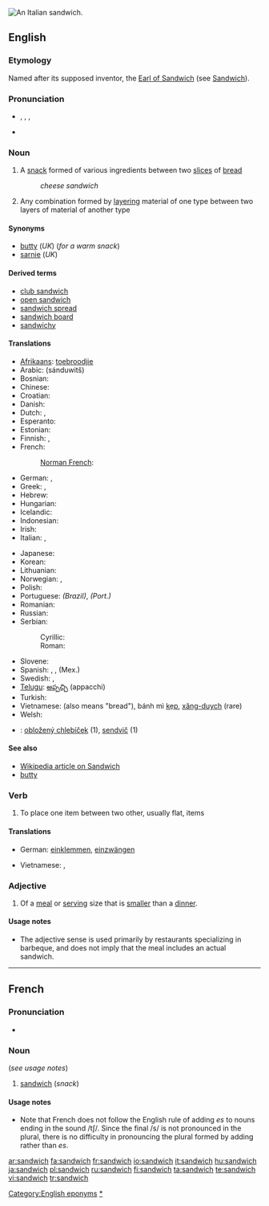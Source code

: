 [[Image:Italian Sandwich.jpeg|thumb|An [[Italian]] sandwich.]]
{{also|Sandwich|sándwich}}
==English==

===Etymology===
Named after its supposed inventor, the [[w:John Montagu, 4th Earl of Sandwich|Earl of Sandwich]] (see [[Sandwich]]).

===Pronunciation===
* {{IPA|/ˈsændwɪʧ/}}, {{IPA|/ˈsændwɪdʒ/}}, {{SAMPA|/"s{ndwItS/}}, {{SAMPA|/"s{ndwIdZ/}}
* {{audio|en-us-sandwich.ogg|Audio (US)}}

===Noun===
{{en-noun|sandwich|es}}

# A [[snack]] formed of various ingredients between two [[slice]]s of [[bread]]
#: ''cheese sandwich''
# Any combination formed by [[layering]] material of one type between two layers of material of another type

====Synonyms====
<!-- Australian slang "sanga" or "sanger" - need to check -->
* [[butty]] (''UK'') (''for a warm snack'')
* [[sarnie]] (''UK'')

====Derived terms====
* [[club sandwich]]
* [[open sandwich]]
* [[sandwich spread]]
* [[sandwich board]]
* [[sandwichy]]

====Translations====
{{trans-top|snack}}
* [[Afrikaans]]: [[toebroodjie]]
* Arabic: {{Arab|[[ساندويتش]]}} (sánduwitš) {{m}}
* Bosnian: {{t-|bs|sendvič|m}}
* Chinese: {{t+|cmn|三明治|tr=sānmíngzhì|sc=Hani|xs=Mandarin}}
* Croatian: {{t-|hr|sendvič|m}}
* Danish: {{t-|da|sandwich}}
* Dutch: {{t+|nl|boterham|m}}, {{t-|nl|sandwich|m}}
* Esperanto: {{t+|eo|Sandviĉo|xs=Esperanto}}
* Estonian: {{t+|et|võileib}}
* Finnish: {{t+|fi|voileipä}}, {{t+|fi|kerrosvoileipä}}
* French: {{t+|fr|sandwich|m}}
*: [[Norman French]]: {{t+|fr|sannouiche|f}}
* German: {{t+|de|belegtes Brot|n}}, {{t+|de|Sandwich|n}}
* Greek: {{t+|el|σάντουιτς|n|tr=sánduits|sc=Grek}}, {{t+|el|μεζεδάκι|n|tr=mezedháki|sc=Grek}}
* Hebrew: {{t+|he|כריך|tr=karikh|sc=Hebr}}
* Hungarian: {{t+|hu|szendvics}}
* Icelandic: {{t+|is|samloka|f}}
* Indonesian: {{t+|id|roti lapis|xs=Indonesian}}
* Irish: {{t|ga|ceapaire|m|xs=Irish}}
* Italian: {{t-|it|tramezzino|m}}, {{t+|it|panino|m}}
{{trans-mid}}
* Japanese: {{t+|ja|サンドイッチ|tr=sandoitchi|sc=Jpan}}
* Korean: {{t+|ko|샌드위치|tr=saendeuwichi|sc=Hang}}
* Lithuanian: {{t+|lt|Sumuštinis|xs=Lithuanian}}
* Norwegian: {{t-|no|sandwich}}, {{t+|no|smørbrød}}
* Polish: {{t+|pl|kanapka|f}}
* Portuguese: {{t+|pt|sanduíche|m}} ''(Brazil)'', {{t-|pt|sandes|f}} ''(Port.)''
* Romanian: {{t-|ro|sandviş|n}}
* Russian: {{t+|ru|сандвич|m|tr=sándvič|sc=Cyrl}}
* Serbian:
*: Cyrillic: {{t-|sr|сендвич|m|sc=Cyrl}}
*: Roman: {{t-|sr|sendvič|m}}
* Slovene: {{t+|sl|sendvič|m}}
* Spanish: {{t-|es|sándwich|m}}, {{t-|es|emparedado|m}}, {{t+|es|torta|f}} (Mex.)
* Swedish: {{t-|sv|sandwich|c}}, {{t+|sv|dubbelmacka|c}}
* [[Telugu]]: [[అప్పచ్చి]] (appacchi)
* Turkish: {{t+|tr|sandviç}}
* Vietnamese: {{t+|vi|bánh mì|xs=Vietnamese}} (also means "bread"), bánh mì [[kẹp]], [[xăng-duych]] (rare)
* Welsh: {{t-|cy|brechdan|xs=Welsh}}
{{trans-bottom}}

{{trans-top|layers of material}}
{{trans-mid}}
{{trans-bottom}}

{{checktrans-top}}
* {{ttbc|Slovak}}: [[obložený chlebíček]] {{m}} (1), [[sendvič]] {{m}} (1)
{{checktrans-bottom}}

====See also====
* [[:w:sandwich|Wikipedia article on Sandwich]]
* [[butty]]

===Verb===
{{en-verb|sandwich|es}}

# To place one item between two other, usually flat, items

====Translations====
{{trans-top|to place one item between two other, usually flat, items}}
* German: [[einklemmen]], [[einzwängen]]
{{trans-mid}}
* Vietnamese: {{t+|vi|kẹp|xs=Vietnamese}}, {{t+|vi|khoác|xs=Vietnamese}}
{{trans-bottom}}

===Adjective===
{{en-adj|-}}

# {{US}} Of a [[meal]] or [[serving]] size that is [[smaller]] than a [[dinner]].

====Usage notes====
* The adjective sense is used primarily by restaurants specializing in barbeque, and does not imply that the meal includes an actual sandwich.

[[Category:English eponyms]]
[[Category:Sandwiches|*]]

----

==French==

===Pronunciation===
* {{audio|Fr-sandwich.ogg|audio}}

===Noun===
{{fr-noun|m}} (''see usage notes'')

# [[sandwich#English|sandwich]] (''snack'')

====Usage notes====
* Note that French does not follow the English rule of adding ''es'' to nouns ending in the sound /tʃ/. Since the final /s/ is not pronounced in the plural, there is no difficulty in pronouncing the plural formed by adding {{template|s}} rather than ''es''.

[[ar:sandwich]]
[[fa:sandwich]]
[[fr:sandwich]]
[[io:sandwich]]
[[it:sandwich]]
[[hu:sandwich]]
[[ja:sandwich]]
[[pl:sandwich]]
[[ru:sandwich]]
[[fi:sandwich]]
[[ta:sandwich]]
[[te:sandwich]]
[[vi:sandwich]]
[[tr:sandwich]]